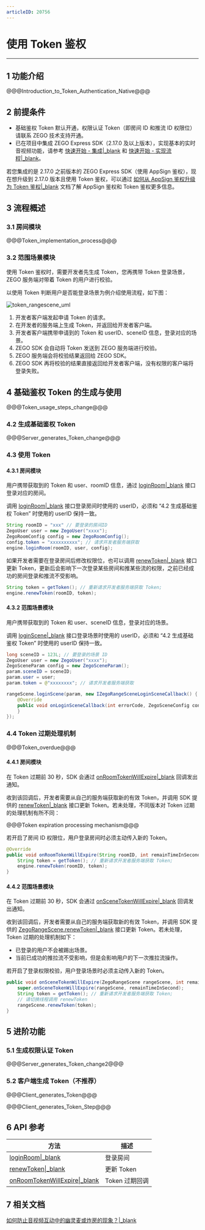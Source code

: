 ```yaml
---
articleID: 20756
---
```

# 使用 Token 鉴权

---

## 1 功能介绍

@@@Introduction_to_Token_Authentication_Native@@@

## 2 前提条件

- 基础鉴权 Token 默认开通，权限认证 Token（即房间 ID 和推流 ID 权限位）请联系 ZEGO 技术支持开通。
- 已在项目中集成 ZEGO Express SDK（2.17.0 及以上版本），实现基本的实时音视频功能，请参考 [快速开始 - 集成\|_blank](!ExpressVideoSDK-Integration/SDK_Integration) 和 [快速开始 - 实现流程\|_blank](!ExpressVideoSDK-Integration/Solution_Implementation)。

<div class="mk-warning">

若您集成的是 2.17.0 之前版本的 ZEGO Express SDK（使用 AppSign 鉴权），现在想升级到 2.17.0 版本且使用 Token 鉴权，可以通过 [如何从 AppSign 鉴权升级为 Token 鉴权\|_blank](https://doc-zh.zego.im/faq/token_upgrade) 文档了解 AppSign 鉴权和 Token 鉴权更多信息。

</div>

## 3 流程概述

### 3.1 房间模块

@@@Token_implementation_process@@@

### 3.2 范围场景模块

使用 Token 鉴权时，需要开发者先生成 Token，您再携带 Token 登录场景，ZEGO 服务端对带着 Token 的用户进行校验。

以使用 Token 判断用户是否能登录场景为例介绍使用流程，如下图：

![token_rangescene_uml](/Pics/QuickStart/token_rangescene_uml.png)

1. 开发者客户端发起申请 Token 的请求。
2. 在开发者的服务端上生成 Token，并返回给开发者客户端。
3. 开发者客户端携带申请到的 Token 和 userID、sceneID 信息，登录对应的场景。
4. ZEGO SDK 会自动将 Token 发送到 ZEGO 服务端进行校验。
5. ZEGO 服务端会将校验结果返回给 ZEGO SDK。
6. ZEGO SDK 再将校验的结果直接返回给开发者客户端，没有权限的客户端将登录失败。

## 4 基础鉴权 Token 的生成与使用

@@@Token_usage_steps_change@@@


### 4.2 生成基础鉴权 Token

@@@Server_generates_Token_change@@@

### 4.3 使用 Token 

#### 4.3.1 房间模块

用户携带获取到的 Token 和 user、roomID 信息，通过 [loginRoom\|_blank](/article/api?doc=Express_Video_SDK_API~java_android~class~ZegoExpressEngine#login-room) 接口登录对应的房间。

<div class="mk-warning">

调用 [loginRoom\|_blank](/article/api?doc=Express_Video_SDK_API~java_android~class~ZegoExpressEngine#login-room) 接口登录房间时使用的 userID，必须和 “4.2 生成基础鉴权 Token” 时使用的 userID 保持一致。 
</div>

```java
String roomID = "xxx" // 要登录的房间ID
ZegoUser user = new ZegoUser("xxxx");
ZegoRoomConfig config = new ZegoRoomConfig();
config.token = "xxxxxxxxxx"; // 请求开发者服务端获取
engine.loginRoom(roomID, user, config);
```

如果开发者需要在登录房间后修改权限位，也可以调用 [renewToken\|_blank](/article/api?doc=Express_Video_SDK_API~java_android~class~ZegoRangeScene#renew-token) 接口更新 Token，更新后会影响下一次登录某些房间和推某些流的权限，之前已经成功的房间登录和推流不受影响。


```java
String token = getToken(); // 重新请求开发者服务端获取 Token;
engine.renewToken(roomID, token);
```

#### 4.3.2 范围场景模块

用户携带获取到的 Token 和 user、sceneID 信息，登录对应的场景。

<div class="mk-warning">

调用 [loginScene\|_blank](/article/api?doc=Express_Video_SDK_API~java_android~class~ZegoRangeScene#login-scene) 接口登录场景时使用的 userID，必须和 “4.2 生成基础鉴权 Token” 时使用的 userID 保持一致。 
</div>

```java
long sceneID = 123L; // 要登录的场景 ID
ZegoUser user = new ZegoUser("xxxx");
ZegoSceneParam config = new ZegoSceneParam();
param.sceneID = sceneID;
param.user = user;
param.token = @"xxxxxxxx"; // 请求开发者服务端获取

rangeScene.loginScene(param, new IZegoRangeSceneLoginSceneCallback() {
    @Override
    public void onLoginSceneCallback(int errorCode, ZegoSceneConfig config) {
    }
});
```

### 4.4 Token 过期处理机制

@@@Token_overdue@@@

#### 4.4.1 房间模块

在 Token 过期前 30 秒，SDK 会通过 [onRoomTokenWillExpire\|_blank](/article/api?doc=Express_Video_SDK_API~java_android~class~IZegoEventHandler#on-room-token-will-expire) 回调发出通知。

收到该回调后，开发者需要从自己的服务端获取新的有效 Token，并调用 SDK 提供的 [renewToken\|_blank](/article/api?doc=Express_Video_SDK_API~java_android~class~ZegoRangeScene#renew-token) 接口更新 Token。若未处理，不同版本对 Token 过期的处理机制有所不同：

@@@Token expiration processing mechanism@@@


<div class="mk-hint">

若开启了房间 ID 权限位，用户登录房间时必须主动传入新的 Token。
</div>


```java
@Override
public void onRoomTokenWillExpire(String roomID, int remainTimeInSecond){
    String token = getToken(); // 重新请求开发者服务端获取 Token;
    engine.renewToken(roomID, token);
}
```

#### 4.4.2 范围场景模块

在 Token 过期前 30 秒，SDK 会通过 [onSceneTokenWillExpire\|_blank](/article/api?doc=Express_Video_SDK_API~java_android~class~IZegoRangeSceneEventHandler#on-scene-token-will-expire) 回调发出通知。

收到该回调后，开发者需要从自己的服务端获取新的有效 Token，并调用 SDK 提供的 [ZegoRangeScene.renewToken\|_blank](/article/api?doc=Express_Video_SDK_API~java_android~class~ZegoRangeScene#renew-token) 接口更新 Token。若未处理，Token 过期的处理机制如下：

- 已登录的用户不会被踢出场景。
- 当前已成功的推拉流不受影响，但是会影响用户的下一次推拉流操作。


<div class="mk-hint">

若开启了登录权限校验，用户登录场景时必须主动传入新的 Token。

</div>



```java
public void onSceneTokenWillExpire(ZegoRangeScene rangeScene, int remainTimeInSecond) {
    super.onSceneTokenWillExpire(rangeScene, remainTimeInSecond);
    String token = getToken(); // 重新请求开发者服务端获取 Token;
    // 请切换线程调用 renewToken
    rangeScene.renewToken(token);
}
```

## 5 进阶功能

### 5.1 生成权限认证 Token

@@@Server_generates_Token_change2@@@


### 5.2 客户端生成 Token（不推荐）

@@@Client_generates_Token@@@

@@@Client_generates_Token_Step@@@


## 6 API 参考

| 方法 | 描述 |
|-------|--------|
| [loginRoom\|_blank](/article/api?doc=Express_Video_SDK_API~java_android~class~ZegoExpressEngine#login-room) | 登录房间 |
| [renewToken\|_blank](/article/api?doc=Express_Video_SDK_API~java_android~class~ZegoRangeScene#renew-token) | 更新 Token |
| [onRoomTokenWillExpire\|_blank](/article/api?doc=Express_Video_SDK_API~java_android~class~IZegoEventHandler#on-room-token-will-expire) | Token 过期回调 |


## 7 相关文档

[如何防止音视频互动中的幽灵麦或炸房的现象？\|_blank](https://doc-zh.zego.im/faq/bombing)
